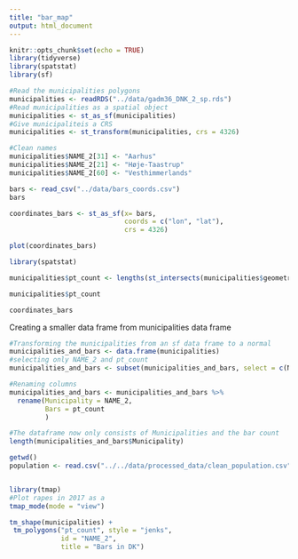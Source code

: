```yaml
---
title: "bar_map"
output: html_document
---
```


```r
knitr::opts_chunk$set(echo = TRUE)
library(tidyverse)
library(spatstat)
library(sf)
```

```r
#Read the municipalities polygons
municipalities <- readRDS("../data/gadm36_DNK_2_sp.rds")
#Read municipalities as a spatial object
municipalities <- st_as_sf(municipalities)
#Give municipaliteis a CRS
municipalities <- st_transform(municipalities, crs = 4326)

#Clean names
municipalities$NAME_2[31] <- "Aarhus"
municipalities$NAME_2[21] <- "Høje-Taastrup"
municipalities$NAME_2[60] <- "Vesthimmerlands"

bars <- read_csv("../data/bars_coords.csv")
bars
```


```r
coordinates_bars <- st_as_sf(x= bars,
                             coords = c("lon", "lat"),
                             crs = 4326)

plot(coordinates_bars)
```




```r
library(spatstat)

municipalities$pt_count <- lengths(st_intersects(municipalities$geometry, coordinates_bars))

municipalities$pt_count

coordinates_bars
```

Creating a smaller data frame from municipalities data frame

```r
#Transforming the municipalities from an sf data frame to a normal
municipalities_and_bars <- data.frame(municipalities)
#selecting only NAME_2 and pt_count
municipalities_and_bars <- subset(municipalities_and_bars, select = c(NAME_2, pt_count))

#Renaming columns
municipalities_and_bars <- municipalities_and_bars %>% 
  rename(Municipality = NAME_2,
         Bars = pt_count
         )

#The dataframe now only consists of Municipalities and the bar count
length(municipalities_and_bars$Municipality)
```

```r
getwd()
population <- read.csv("../../data/processed_data/clean_population.csv", encoding = "UTF-16")



```




```r
library(tmap)
#Plot rapes in 2017 as a 
tmap_mode(mode = "view")

tm_shape(municipalities) +
 tm_polygons("pt_count", style = "jenks",
             id = "NAME_2",
             title = "Bars in DK")
```

